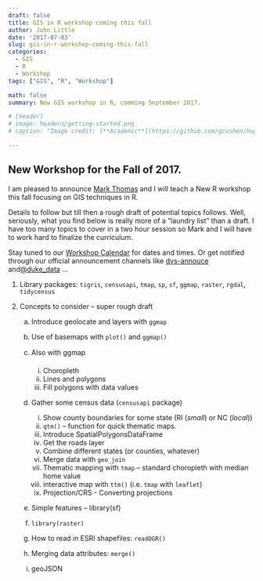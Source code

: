 ```yaml
---
draft: false
title: GIS in R workshop coming this fall
author: John Little
date: '2017-07-03'
slug: gis-in-r-workshop-coming-this-fall
categories:
  - GIS
  - R
  - Workshop
tags: ["GIS", "R", "Workshop"]

math: false
summary: New GIS workshop in R, comming September 2017. 

# [header]
# image: headers/getting-started.png
# caption: "Image credit: [**Academic**](https://github.com/gcushen/hugo-academic/)"

---
```


## New Workshop for the Fall of 2017.

I am pleased to announce [Mark Thomas](http://library.duke.edu/about/directory/staff/2271) and I will teach a New R workshop this fall focusing on GIS techniques in R.

Details to follow but till then a rough draft of potential topics follows.  Well, seriously, what you find below is really more of a "laundry list" than a draft.  I have too many topics to cover in a two hour session so Mark and I will have to work hard to finalize the curriculum.  

Stay tuned to our [Workshop Calendar](http://library.duke.edu/data/news) for dates and times. Or get notified through our official announcement channels like [dvs-annouce](https://lists.duke.edu/sympa/info/dvs-announce) and[ @duke_data](http://twitter.com/duke_data)  ...


1. Library packages:  `tigris`, `censusapi`, `tmap`, `sp`, `sf`, `ggmap`, `raster`, `rgdal`, `tidycensus`

2. Concepts to consider -- super rough draft

    a. Introduce geolocate and layers with `ggmap`
    b. Use of basemaps with `plot()` and `ggmap()`
    c.  Also with ggmap
    
        i. Choropleth
        i. Lines and polygons
        i. Fill polygons with data values
        
    d. Gather some census data (`censusapi` package)
    
        i. Show county boundaries for some state (RI (*small*) or NC (*local*))
        i. `qtm()` --  function for quick thematic maps.
        i. Introduce SpatialPolygonsDataFrame
        i. Get the roads layer
        i. Combine different states (or counties, whatever)
        i. Merge data with `geo_join`
        i. Thematic mapping with `tmap` -- standard choropleth with median home value
        i. interactive map with `ttm()`  (i.e. `tmap` with `leaflet`)
        i. Projection/CRS - Converting projections
        
    e. Simple features -- library(sf)
    f. `library(raster)`
    g. How to read in ESRI shapefiles: `readOGR()`
    h. Merging data attributes: `merge()`
    i. geoJSON

